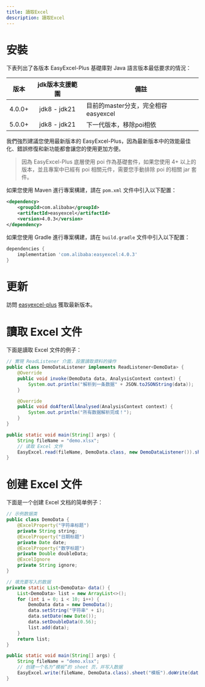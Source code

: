 ```yaml
---
title: 讀取Excel
description: 讀取Excel
---
```


# 安裝

下表列出了各版本 EasyExcel-Plus 基礎庫對 Java 語言版本最低要求的情況：

| 版本   | jdk版本支援範圍 | 備註                             |
|--------|:---------------:|----------------------------------|
| 4.0.0+ | jdk8 - jdk21   | 目前的master分支，完全相容easyexcel |
| 5.0.0+ | jdk8 - jdk21   | 下一代版本，移除poi相依            |

我們強烈建議您使用最新版本的 EasyExcel-Plus，因為最新版本中的效能最佳化、錯誤修復和新功能都會讓您的使用更加方便。

> 因為 EasyExcel-Plus 底層使用 poi 作為基礎套件，如果您使用 4+ 以上的版本，並且專案中已經有 poi 相關元件，需要您手動排除 poi 的相關 jar 套件。

如果您使用 Maven 進行專案構建，請在 `pom.xml` 文件中引入以下配置：
```xml
<dependency>
    <groupId>com.alibaba</groupId>
    <artifactId>easyexcel</artifactId>
    <version>4.0.3</version>
</dependency>
```

如果您使用 Gradle 進行專案構建，請在 `build.gradle` 文件中引入以下配置：
```gradle
dependencies {
    implementation 'com.alibaba:easyexcel:4.0.3'
}
```

# 更新

訪問 [easyexcel-plus](https://github.com/alibaba/easyexcel) 獲取最新版本。


# 讀取 Excel 文件

下面是讀取 Excel 文件的例子：
```java
// 實現 ReadListener 介面，設置讀取資料的操作
public class DemoDataListener implements ReadListener<DemoData> {
    @Override
    public void invoke(DemoData data, AnalysisContext context) {
        System.out.println("解析到一条数据" + JSON.toJSONString(data));
    }

    @Override
    public void doAfterAllAnalysed(AnalysisContext context) {
        System.out.println("所有数据解析完成！");
    }
}

public static void main(String[] args) {
    String fileName = "demo.xlsx";
    // 读取 Excel 文件
    EasyExcel.read(fileName, DemoData.class, new DemoDataListener()).sheet().doRead();
}
```

# 创建 Excel 文件

下面是一个创建 Excel 文档的简单例子：
```java
// 示例数据类
public class DemoData {
    @ExcelProperty("字符串标题")
    private String string;
    @ExcelProperty("日期标题")
    private Date date;
    @ExcelProperty("数字标题")
    private Double doubleData;
    @ExcelIgnore
    private String ignore;
}

// 填充要写入的数据
private static List<DemoData> data() {
    List<DemoData> list = new ArrayList<>();
    for (int i = 0; i < 10; i++) {
        DemoData data = new DemoData();
        data.setString("字符串" + i);
        data.setDate(new Date());
        data.setDoubleData(0.56);
        list.add(data);
    }
    return list;
}

public static void main(String[] args) {
    String fileName = "demo.xlsx";
    // 创建一个名为“模板”的 sheet 页，并写入数据
    EasyExcel.write(fileName, DemoData.class).sheet("模板").doWrite(data());
}
```